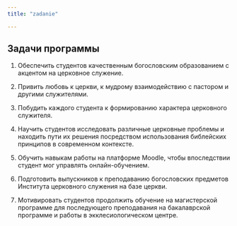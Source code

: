 ```yaml
---
title: "zadanie"

---
```

## Задачи программы

1.  Обеспечить студентов качественным богословским образованием с акцентом на церковное служение.

2.  Привить любовь к церкви, к мудрому взаимодействию с пастором и другими служителями.

3.  Побудить каждого студента к формированию характера церковного служителя.

4.  Научить студентов исследовать различные церковные проблемы и находить пути их решения посредством использования библейских принципов в современном контексте.

5.  Обучить навыкам работы на платформе Moodle, чтобы впоследствии студент мог управлять онлайн-обучением.

6.  Подготовить выпускников к преподаванию богословских предметов Института церковного служения на базе церкви.

7.  Мотивировать студентов продолжить обучение на магистерской программе для последующего преподавания на бакалаврской программе и работы в экклесиологическом центре.
